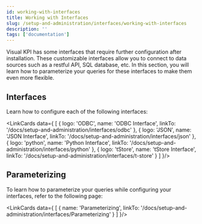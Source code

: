 ```yaml
---
id: working-with-interfaces
title: Working with Interfaces
slug: /setup-and-administration/interfaces/working-with-interfaces
description: ''
tags: ['documentation']
---
```



Visual KPI has some interfaces that require further configuration after installation. These customizable interfaces allow you to connect to data sources such as a restful API, SQL database, etc. In this section, you will learn how to parameterize your queries for these interfaces to make them even more flexible.

## Interfaces

Learn how to configure each of the following interfaces:

<LinkCards data={
  [
    {
      logo: 'ODBC',
      name: 'ODBC Interface',
      linkTo: '/docs/setup-and-administration/interfaces/odbc'
    },
    {
      logo: 'JSON',
      name: 'JSON Interface',
      linkTo: '/docs/setup-and-administration/interfaces/json'
    },
    {
      logo: 'python',
      name: 'Python Interface',
      linkTo: '/docs/setup-and-administration/interfaces/python'
    },
    {
      logo: 'tStore',
      name: 'tStore Interface',
      linkTo: '/docs/setup-and-administration/interfaces/t-store'
    }
  ]
}/>

## Parameterizing

To learn how to parameterize your queries while configuring your interfaces, refer to the following page:

<LinkCards data={
  [
    {
      name: 'Parameterizing',
      linkTo: '/docs/setup-and-administration/interfaces/Parameterizing'
    }
  ]
}/>

